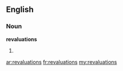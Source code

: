 ==English==

===Noun===
'''revaluations'''

# {{plural of|[[revaluation]]}}

[[ar:revaluations]]
[[fr:revaluations]]
[[my:revaluations]]